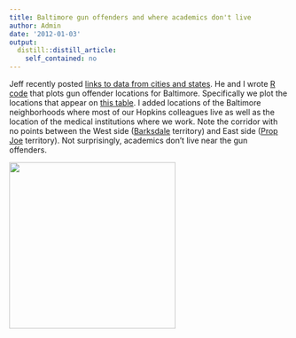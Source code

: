 ```yaml
---
title: Baltimore gun offenders and where academics don't live
author: Admin
date: '2012-01-03'
output:
  distill::distill_article:
    self_contained: no
---
```


Jeff recently posted <a href="http://simplystatistics.tumblr.com/post/15182715327/list-of-cities-states-with-open-data-help-me-find" target="_blank">links to data from cities and states</a>. He and I wrote <a href="http://rafalab.jhsph.edu/simplystats/gunviolations.R" target="_blank">R code</a> that plots gun offender locations for Baltimore. Specifically we plot the locations that appear on <a href="http://data.baltimorecity.gov/Crime/Gun-Offenders/aivj-4x23" target="_blank">this table</a>. I added locations of the Baltimore neighborhoods where most of our Hopkins colleagues live as well as the location of the medical institutions where we work. Note the corridor with no points between the West side (<a href="http://en.wikipedia.org/wiki/Barksdale_Organization" target="_blank">Barksdale</a> territory) and East side (<a href="http://rafalab.jhsph.edu/simplystats/propjoekima.jpg" target="_blank">Prop Joe</a> territory). Not surprisingly, academics don&#8217;t live near the gun offenders. 

<a href="http://rafalab.jhsph.edu/simplystats/baltimoreGunViolations.pdf" target="_blank"><img height="300" src="http://rafalab.jhsph.edu/simplystats/baltimoreGunViolations.png" width="300" /></a>
